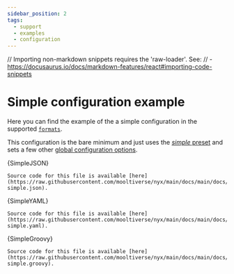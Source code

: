 ```yaml
---
sidebar_position: 2
tags:
  - support
  - examples
  - configuration
---
```


// Importing non-markdown snippets requires the 'raw-loader'. See:
// - https://docusaurus.io/docs/markdown-features/react#importing-code-snippets

# Simple configuration example

Here you can find the example of the a simple configuration in the supported [`formats`](../../user/introduction/configuration-methods.mdx#supported-file-grammars).

This configuration is the bare minimum and just uses the [*simple* preset](../../user/configuration-presets/simple.mdx) and sets a few other [global configuration options](../../user/configuration-reference/global-options.mdx).

<Tabs>
  <TabItem value="json" label="JSON" default>
    <CodeBlock language="json">{SimpleJSON}</CodeBlock>

    Source code for this file is available [here](https://raw.githubusercontent.com/mooltiverse/nyx/main/docs/main/docs/_includes/.nyx-simple.json).
  </TabItem>
  <TabItem value="yaml" label="YAML">
    <CodeBlock language="yaml">{SimpleYAML}</CodeBlock>

    Source code for this file is available [here](https://raw.githubusercontent.com/mooltiverse/nyx/main/docs/main/docs/_includes/.nyx-simple.yaml).
  </TabItem>
  <TabItem value="groovy" label="Groovy (Gradle)">
    <CodeBlock language="groovy">{SimpleGroovy}</CodeBlock>

    Source code for this file is available [here](https://raw.githubusercontent.com/mooltiverse/nyx/main/docs/main/docs/_includes/.nyx-simple.groovy).
  </TabItem>
</Tabs>
